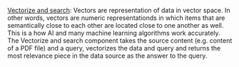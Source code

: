 [Vectorize and search](/custom-tools/tool-steps/vectorize-and-search): 
Vectors are representation of data in vector space. In other words,
vectors are numeric representationds in which items that are semantically
close to each other are located close to one another as well.
This is a how AI and many machine learning algorithms work accurately.
The Vectorize and search component takes the source content (e.g. content
of a PDF file) and a query, vectorizes the data and query and returns the
most relevance piece in the data source as the answer  to the query.